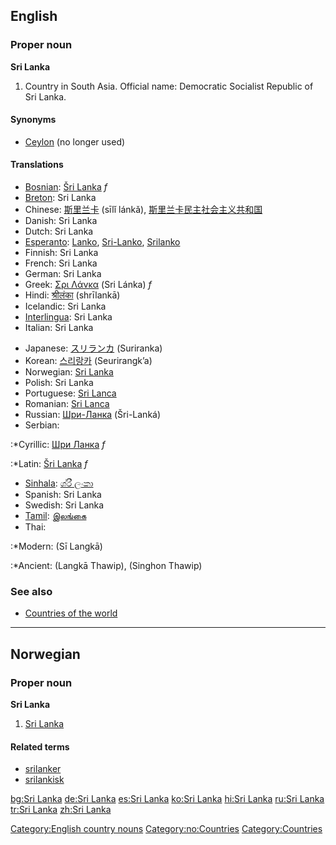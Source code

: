 ==English==
{{wikipedia}}
===Proper noun===
'''Sri Lanka'''

# Country in South Asia. Official name: Democratic Socialist Republic of Sri Lanka.

====Synonyms====
*[[Ceylon]] (no longer used)

====Translations====
{{top}}
*[[Bosnian]]: [[Šri Lanka]] ''f''
*[[Breton]]: Sri Lanka
*Chinese: [[斯里兰卡]] (sīlǐ lánkǎ), [[斯里兰卡民主社会主义共和国]]
*Danish: Sri Lanka
*Dutch: Sri Lanka
*[[Esperanto]]: [[Lanko]], [[Sri-Lanko]], [[Srilanko]]
*Finnish: Sri Lanka
*French: Sri Lanka
*German: Sri Lanka
*Greek: [[Σρι Λάνκα]] (Sri Lánka) ''f''
*Hindi: [[श्रीलंका]] (shrīlankā)
*Icelandic: Sri Lanka
*[[Interlingua]]: Sri Lanka
*Italian: Sri Lanka
{{mid}}
*Japanese: [[スリランカ]] (Suriranka)
*Korean: [[스리랑카]] (Seurirangk’a)
*Norwegian: [[#Norwegian|Sri Lanka]]
*Polish: Sri Lanka
*Portuguese: [[Sri Lanca]]
*Romanian: [[Sri Lanca]]
*Russian: [[Шри-Ланка]] (Šri-Lanká) {{f}}
*Serbian:
:*Cyrillic: [[Шри Ланка]] ''f''
:*Latin: [[Šri Lanka]] ''f''
*[[Sinhala]]: [[ශ්රී ලංකා]] {{IPAchar|(Šrī Laṁkā)}}
*Spanish: Sri Lanka
*Swedish: Sri Lanka
*[[Tamil]]: [[இலங்கை]] {{IPAchar|(Ilaṅkai)}}
*Thai:
:*Modern: {{THchar|[[ศรีลังกา]]}} (Sī Langkā)
:*Ancient: {{THchar|[[ลังกาทวีป]]}} (Langkā Thawip), {{THchar|[[สิงหลทวีป]]}} (Singhon Thawip)
{{bottom}}

===See also===
*[[Countries of the world]]

[[Category:English country nouns]]

----
==Norwegian==
===Proper noun===
[[Category:no:Countries]]
'''Sri Lanka'''
#[[#English|Sri Lanka]]
====Related terms====
*[[srilanker]]
*[[srilankisk]]

[[Category:Countries]]

[[bg:Sri Lanka]]
[[de:Sri Lanka]]
[[es:Sri Lanka]]
[[ko:Sri Lanka]]
[[hi:Sri Lanka]]
[[ru:Sri Lanka]]
[[tr:Sri Lanka]]
[[zh:Sri Lanka]]